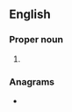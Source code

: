 {{also|inla}}
==English==

===Proper noun===
{{en-proper noun}}

# {{initialism of|{{w|Irish National Liberation Army}}|lang=en}}

===Anagrams===
* {{anagrams|en|a=ailn|Ilan|LNAI|Lain|Lani|Lian|Lina|Nila|anil|lain|nail}}